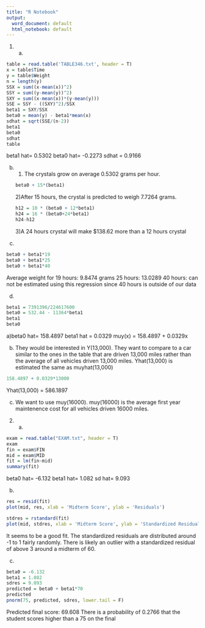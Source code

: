 ---
title: "R Notebook"
output:
  word_document: default
  html_notebook: default
---

1) a)

```{r}
table = read.table('TABLE346.txt', header = T)
x = table$Time
y = table$Weight
n = length(y)
SSX = sum((x-mean(x))^2)
SSY = sum((y-mean(y))^2)
SXY = sum((x-mean(x))*(y-mean(y)))
SSE = SSY - ((SXY)^2)/SSX
beta1 = SXY/SSX
beta0 = mean(y) - beta1*mean(x)
sdhat = sqrt(SSE/(n-2))
beta1
beta0
sdhat
table
```
beta1 hat= 0.5302
beta0 hat= -0.2273
sdhat = 0.9166


b)
  1) The crystals grow on average 0.5302 grams per hour.
```{r}
beta0 + 15*(beta1)
```
  2)After 15 hours, the crystal is predicted to weigh 7.7264 grams.
```{r}
h12 = 10 * (beta0 + 12*beta1)
h24 = 16 * (beta0+24*beta1)
h24-h12
```
  
  3)A 24 hours crystal will make $138.62 more than a 12 hours crystal
  
c)
```{r}
beta0 + beta1*19
beta0 + beta1*25
beta0 + beta1*40
```
Average weight for 19 hours: 9.8474 grams
25 hours: 13.0289
40 hours: can not be estimated using this regression since 40 hours is outside of our data


d)
```{r}
beta1 = 7391396/224617600
beta0 = 532.44 - 11364*beta1
beta1
beta0
```
  a)beta0 hat= 158.4897
    beta1 hat = 0.0329
    muy(x) = 158.4897 + 0.0329x
    
  b) They would be interested in Y(13,000). They want to compare to a car similar to the ones in the table that are driven 13,000 miles rather than the average of all vehicles driven 13,000 miles. Yhat(13,000) is estimated the same as muyhat(13,000)
```{r}
158.4897 + 0.0329*13000
```
  Yhat(13,000) = 586.1897
  
  c) We want to use muy(16000). muy(16000) is the average first year maintenence cost for all vehicles driven 16000 miles.



2) a)
```{r}
exam = read.table("EXAM.txt", header = T)
exam
fin = exam$FIN
mid = exam$MID
fit = lm(fin~mid)
summary(fit)
```

beta0 hat= -6.132
beta1 hat= 1.082
sd hat= 9.093

b)
```{r}
res = resid(fit)
plot(mid, res, xlab = 'Midterm Score', ylab = 'Residuals')
```

```{r}
stdres = rstandard(fit)
plot(mid, stdres, xlab = 'Midterm Score', ylab = 'Standardized Residuals')
```

It seems to be a good fit. The standardized residuals are distributed around -1 to 1 fairly randomly. There is likely an outlier with a standardized residual of above 3 around a midterm of 60.


c)
```{r}
beta0 = -6.132
beta1 = 1.082
sdres = 9.093
predicted = beta0 + beta1*70
predicted 
pnorm(75, predicted, sdres, lower.tail = F)
```
Predicted final score: 69.608
There is a probability of 0.2766 that the student scores higher than a 75 on the final